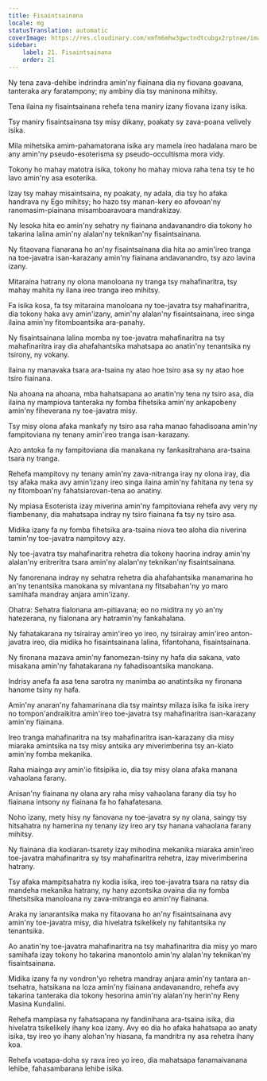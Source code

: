 ```yaml
---
title: Fisaintsainana
locale: mg
statusTranslation: automatic
coverImage: https://res.cloudinary.com/xmfm6mhw3gwctndtcubgx2rptnae/image/upload/v1741354419/small_cover_la_gran_rebelion_28716e29d2.webp
sidebar:
    label: 21. Fisaintsainana
    order: 21
---
```

Ny tena zava-dehibe indrindra amin'ny fiainana dia ny fiovana goavana, tanteraka ary faratampony; ny ambiny dia tsy maninona mihitsy.

Tena ilaina ny fisaintsainana rehefa tena maniry izany fiovana izany isika.

Tsy maniry fisaintsainana tsy misy dikany, poakaty sy zava-poana velively isika.

Mila mihetsika amim-pahamatorana isika ary mamela ireo hadalana maro be any amin'ny pseudo-esoterisma sy pseudo-occultisma mora vidy.

Tokony ho mahay matotra isika, tokony ho mahay miova raha tena tsy te ho lavo amin'ny asa esoterika.

Izay tsy mahay misaintsaina, ny poakaty, ny adala, dia tsy ho afaka handrava ny Ego mihitsy; ho hazo tsy manan-kery eo afovoan'ny ranomasim-piainana misamboaravoara mandrakizay.

Ny lesoka hita eo amin'ny sehatry ny fiainana andavanandro dia tokony ho takarina lalina amin'ny alalan'ny teknikan'ny fisaintsainana.

Ny fitaovana fianarana ho an'ny fisaintsainana dia hita ao amin'ireo tranga na toe-javatra isan-karazany amin'ny fiainana andavanandro, tsy azo lavina izany.

Mitaraina hatrany ny olona manoloana ny tranga tsy mahafinaritra, tsy mahay mahita ny ilana ireo tranga ireo mihitsy.

Fa isika kosa, fa tsy mitaraina manoloana ny toe-javatra tsy mahafinaritra, dia tokony haka avy amin'izany, amin'ny alalan'ny fisaintsainana, ireo singa ilaina amin'ny fitomboantsika ara-panahy.

Ny fisaintsainana lalina momba ny toe-javatra mahafinaritra na tsy mahafinaritra iray dia ahafahantsika mahatsapa ao anatin'ny tenantsika ny tsirony, ny vokany.

Ilaina ny manavaka tsara ara-tsaina ny atao hoe tsiro asa sy ny atao hoe tsiro fiainana.

Na ahoana na ahoana, mba hahatsapana ao anatin'ny tena ny tsiro asa, dia ilaina ny mampiova tanteraka ny fomba fihetsika amin'ny ankapobeny amin'ny fiheverana ny toe-javatra misy.

Tsy misy olona afaka mankafy ny tsiro asa raha manao fahadisoana amin'ny fampitoviana ny tenany amin'ireo tranga isan-karazany.

Azo antoka fa ny fampitoviana dia manakana ny fankasitrahana ara-tsaina tsara ny tranga.

Rehefa mampitovy ny tenany amin'ny zava-nitranga iray ny olona iray, dia tsy afaka maka avy amin'izany ireo singa ilaina amin'ny fahitana ny tena sy ny fitomboan'ny fahatsiarovan-tena ao anatiny.

Ny mpiasa Esoterista izay miverina amin'ny fampitoviana rehefa avy very ny fiambenany, dia mahatsapa indray ny tsiro fiainana fa tsy ny tsiro asa.

Midika izany fa ny fomba fihetsika ara-tsaina niova teo aloha dia niverina tamin'ny toe-javatra nampitovy azy.

Ny toe-javatra tsy mahafinaritra rehetra dia tokony haorina indray amin'ny alalan'ny eritreritra tsara amin'ny alalan'ny teknikan'ny fisaintsainana.

Ny fanorenana indray ny sehatra rehetra dia ahafahantsika manamarina ho an'ny tenantsika manokana sy mivantana ny fitsabahan'ny yo maro samihafa mandray anjara amin'izany.

Ohatra: Sehatra fialonana am-pitiavana; eo no miditra ny yo an'ny hatezerana, ny fialonana ary hatramin'ny fankahalana.

Ny fahatakarana ny tsirairay amin'ireo yo ireo, ny tsirairay amin'ireo anton-javatra ireo, dia midika ho fisaintsainana lalina, fifantohana, fisaintsainana.

Ny fironana mazava amin'ny fanomezan-tsiny ny hafa dia sakana, vato misakana amin'ny fahatakarana ny fahadisoantsika manokana.

Indrisy anefa fa asa tena sarotra ny manimba ao anatintsika ny fironana hanome tsiny ny hafa.

Amin'ny anaran'ny fahamarinana dia tsy maintsy milaza isika fa isika irery no tompon'andraikitra amin'ireo toe-javatra tsy mahafinaritra isan-karazany amin'ny fiainana.

Ireo tranga mahafinaritra na tsy mahafinaritra isan-karazany dia misy miaraka amintsika na tsy misy antsika ary miverimberina tsy an-kiato amin'ny fomba mekanika.

Raha miainga avy amin'io fitsipika io, dia tsy misy olana afaka manana vahaolana farany.

Anisan'ny fiainana ny olana ary raha misy vahaolana farany dia tsy ho fiainana intsony ny fiainana fa ho fahafatesana.

Noho izany, mety hisy ny fanovana ny toe-javatra sy ny olana, saingy tsy hitsahatra ny hamerina ny tenany izy ireo ary tsy hanana vahaolana farany mihitsy.

Ny fiainana dia kodiaran-tsarety izay mihodina mekanika miaraka amin'ireo toe-javatra mahafinaritra sy tsy mahafinaritra rehetra, izay miverimberina hatrany.

Tsy afaka mampitsahatra ny kodia isika, ireo toe-javatra tsara na ratsy dia mandeha mekanika hatrany, ny hany azontsika ovaina dia ny fomba fihetsitsika manoloana ny zava-mitranga eo amin'ny fiainana.

Araka ny ianarantsika maka ny fitaovana ho an'ny fisaintsainana avy amin'ny toe-javatra misy, dia hivelatra tsikelikely ny fahitantsika ny tenantsika.

Ao anatin'ny toe-javatra mahafinaritra na tsy mahafinaritra dia misy yo maro samihafa izay tokony ho takarina manontolo amin'ny alalan'ny teknikan'ny fisaintsainana.

Midika izany fa ny vondron'yo rehetra mandray anjara amin'ny tantara an-tsehatra, hatsikana na loza amin'ny fiainana andavanandro, rehefa avy takarina tanteraka dia tokony hesorina amin'ny alalan'ny herin'ny Reny Masina Kundalini.

Rehefa mampiasa ny fahatsapana ny fandinihana ara-tsaina isika, dia hivelatra tsikelikely ihany koa izany. Avy eo dia ho afaka hahatsapa ao anaty isika, tsy ireo yo ihany alohan'ny hiasana, fa mandritra ny asa rehetra ihany koa.

Rehefa voatapa-doha sy rava ireo yo ireo, dia mahatsapa fanamaivanana lehibe, fahasambarana lehibe isika.

